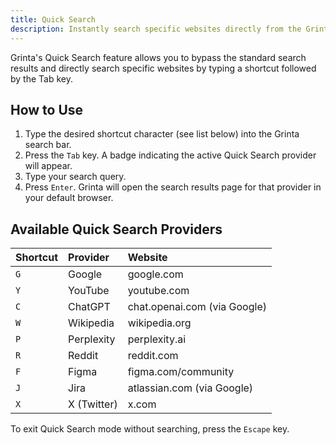 ```yaml
---
title: Quick Search
description: Instantly search specific websites directly from the Grinta search bar using shortcuts.
---
```


Grinta's Quick Search feature allows you to bypass the standard search results and directly search specific websites by typing a shortcut followed by the Tab key.

## How to Use

1.  Type the desired shortcut character (see list below) into the Grinta search bar.
2.  Press the `Tab` key. A badge indicating the active Quick Search provider will appear.
3.  Type your search query.
4.  Press `Enter`. Grinta will open the search results page for that provider in your default browser.

## Available Quick Search Providers

| Shortcut | Provider    | Website                 |
| :------- | :---------- | :---------------------- |
| `G`      | Google      | google.com              |
| `Y`      | YouTube     | youtube.com             |
| `C`      | ChatGPT     | chat.openai.com (via Google) |
| `W`      | Wikipedia   | wikipedia.org           |
| `P`      | Perplexity  | perplexity.ai           |
| `R`      | Reddit      | reddit.com              |
| `F`      | Figma       | figma.com/community     |
| `J`      | Jira        | atlassian.com (via Google) |
| `X`      | X (Twitter) | x.com                   |

To exit Quick Search mode without searching, press the `Escape` key.
